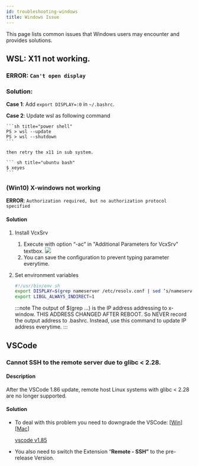 ```yaml
---
id: troubleshooting-windows
title: Windows Issue
---
```


This page lists common issues that Windows users may encounter and provides solutions.

## WSL: X11 not working.
### ERROR: `Can't open display`
### Solution:
**Case 1**: Add `export DISPLAY=:0` in `~/.bashrc`.

**Case 2**: Update wsl as following command

    ```sh title="power shell"
    PS > wsl --update
    PS > wsl --shutdown
    ```
    
    then retry the x11 in sub system.
    
    ``` sh title="ubuntu bash"
    $ xeyes
    ```
### (Win10) X-windows not working
**ERROR**: `Authorization required, but no authorization protocol specified`

#### Solution
1. Install VcxSrv
    1. Execute with option “-ac” in "Additional Parameters for VcxSrv" textbox.
    ![](./xwin.png)
    2. You can save the configuration to prevent typing parameter everytime.
2. Set environment variables

    ```sh title="~/.bashrc"
    #!/usr/bin/env sh
    export DISPLAY=$(grep nameserver /etc/resolv.conf | sed ’s/nameserver //‘):0
    export LIBGL_ALWAYS_INDIRECT=1
    ```

    :::note 
    The output of $(grep …) is the IP address addressing to x-window. THIS ADDRESS CHANGED AFTER REBOOT. So NEVER record the output address to .bashrc. Instead, use this command to update IP address everytime.
    :::

## VSCode

### Cannot SSH to the remote server due to glibc \< 2.28.

#### Description
After the VSCode 1.86 update, remote host Linux systems with glibc < 2.28 are no longer supported.

#### Solution
- To deal with this problem you need to downgrade the VSCode:  [[Win](https://update.code.visualstudio.com/1.85.2/win32-x64-user/stable)] [[Mac](https://update.code.visualstudio.com/1.85.2/darwin-universal/stable)]

    [vscode v1.85](https://code.visualstudio.com/updates/v1_85)
    
- You also need to switch the Extension “**Remote - SSH”** to the pre-release Version.
